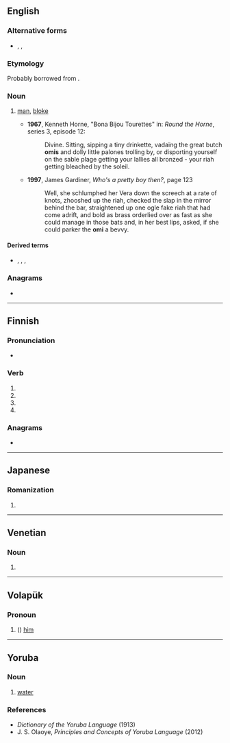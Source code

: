 {{also|Omi|ómi}}
==English==

===Alternative forms===
* {{l|en|homee}}, {{l|en|homie}}, {{l|en|omee}}

===Etymology===

Probably borrowed from {{bor|en|it|uomo}}.

===Noun===
{{en-noun}}

# {{lb|en|Polari}} [[man]], [[bloke]]
#* '''1967''', Kenneth Horne, "Bona Bijou Tourettes" in: ''Round the Horne'', series 3, episode 12:
#*: Divine. Sitting, sipping a tiny drinkette, vadaïng the great butch '''omis''' and dolly little palones trolling by, or disporting yourself on the sable plage getting your lallies all bronzed - your riah getting bleached by the soleil.
#* '''1997''', James Gardiner, ''Who's a pretty boy then?'', page 123
#*: Well, she schlumphed her Vera down the screech at a rate of knots, zhooshed up the riah, checked the slap in the mirror behind the bar, straightened up one ogle fake riah that had come adrift, and bold as brass orderlied over as fast as she could manage in those bats and, in her best lips, asked, if she could parker the '''omi''' a bevvy.

====Derived terms====
* {{l|en|charpering omi}}, {{l|en|feely-omi}}, {{l|en|omi-palone}}, {{l|en|palone-omi}}

===Anagrams===
* {{anagrams|en|IMO|IOM|MOI|imo|mo'i}}

----

==Finnish==

===Pronunciation===
* {{rhymes|omi|lang=fi}}

===Verb===
{{head|fi|verb form}}

# {{fi-form of|omia|pr=third person|pl=singular|mood=indicative|tense=past}}
# {{fi-form of|omia|mood=indicative|tense=present connegative}}
# {{fi-form of|omia|pr=second person|pl=singular|mood=imperative|tense=present}}
# {{fi-form of|omia|pr=second person|pl=singular|mood=imperative|tense=present connegative}}

===Anagrams===
* {{anagrams|fi|moi}}

----

==Japanese==

===Romanization===
{{ja-romaji}}

# {{ja-romanization of|おみ}}

----

==Venetian==

===Noun===
{{head|vec|noun plural form}}

# {{plural of|omo|lang=vec}}

----

==Volapük==

===Pronoun===
{{head|vo|pronoun form}}

# ({{inflection of|om||acc|s|lang=vo}}) [[him]]

----

==Yoruba==

===Noun===
{{head|yo|noun}}

# [[water]]

===References===
* ''Dictionary of the Yoruba Language'' (1913)
* J. S. Olaoye, ''Principles and Concepts of Yoruba Language'' (2012)